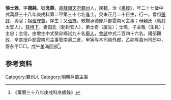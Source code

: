 {{明清人物信息框
| 姓名 = 張士雅
| 原名 =
| 圖片名稱= 
| 圖片大小 =
| 圖片說明 = 
| 最高職務 =
| 國家 = 大明 
| 爵位 =
| 籍貫 = [[直隸|直隸]][[順天府|順天府]][[霸州|霸州]]
| 族裔 = 
| 旗籍 = 
| 字號 = 
| 諡號 =
| 出生日期 = 癸未正月二十日
| 出生地點 =
| 逝世日期 = 
| 逝世地點 =
| 墓葬 =
| 配偶 = 田氏（勅封安人）
| 親屬 = 曾祖[[張評|張評]]，祖[[張守魯|張守魯]]，父[[張符|張符]]，母顧氏（勅封太安人）
| 出身 =
* 萬曆三十八年庚戌科進士
| 經歷 =
| 著作 =  
}}
'''張士雅'''{{BD|1583年||？年||}}，字'''德純'''，號'''念燕'''，[[直隸|直隸]][[順天府|順天府]][[霸州|霸州]]人，民籍，治《[[書經|書經]]》，年二十七歲中式萬曆三十八年庚戌科第二甲第三十七名進士。癸未正月二十日生，行一，曾祖[[張評|張評]]，壽官；祖[[張守魯|張守魯]]，庠生；父[[張符|張符]]，敕贈承德郎戶部雲南司主事；母顧氏（勅封太安人）。[[慈侍下|慈侍下]]，妻田氏（勅封安人），弟士奇（廩生）；士瞻，子主敬（生員）；主忠；主信。由增生中式癸卯鄉試九十名[[舉人|舉人]]，[[會試|會試]]中式二百四十六名。禮部觀政，辛亥授戶部雲南司主事管南濟二倉，甲寅陞本司員外郎，乙卯陞貴州司郎中，管永平□□，戊午差滿回部<ref>《萬曆三十八年庚戌科序齒錄》</ref>。

== 参考资料 ==
{{reflist}}

{{萬曆三十八年庚戌科殿试金榜}}

{{Authority control}}

{{DEFAULTSORT:zhang}}
[[Category:霸州人|Category:霸州人]]
[[Category:明朝戶部主事|Category:明朝戶部主事]]


{{明朝人物小作品}}